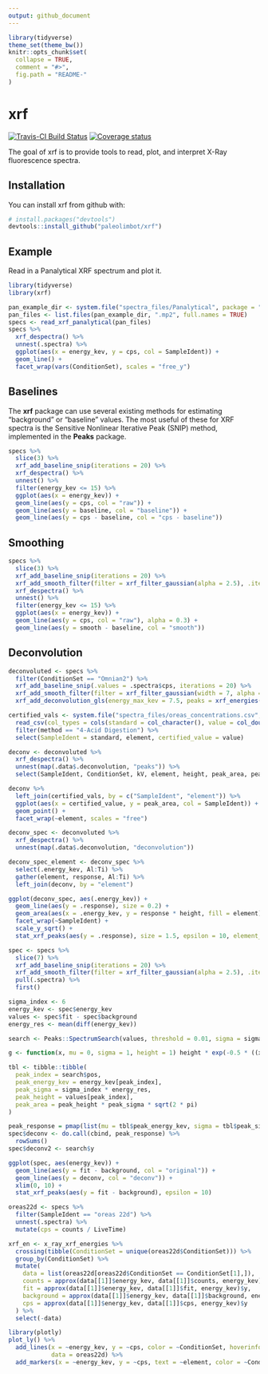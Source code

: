 ```yaml
---
output: github_document
---
```


<!-- README.md is generated from README.Rmd. Please edit that file -->

```r
library(tidyverse)
theme_set(theme_bw())
knitr::opts_chunk$set(
  collapse = TRUE,
  comment = "#>",
  fig.path = "README-"
)
```

# xrf

[![Travis-CI Build Status](https://travis-ci.org/paleolimbot/xrf.svg?branch=master)](https://travis-ci.org/paleolimbot/xrf) [![Coverage status](https://codecov.io/gh/paleolimbot/xrf/branch/master/graph/badge.svg)](https://codecov.io/github/paleolimbot/xrf?branch=master)

The goal of xrf is to provide tools to read, plot, and interpret X-Ray fluorescence spectra.

## Installation

You can install xrf from github with:

```r
# install.packages("devtools")
devtools::install_github("paleolimbot/xrf")
```

## Example

Read in a Panalytical XRF spectrum and plot it.

```r
library(tidyverse)
library(xrf)

pan_example_dir <- system.file("spectra_files/Panalytical", package = "xrf")
pan_files <- list.files(pan_example_dir, ".mp2", full.names = TRUE)
specs <- read_xrf_panalytical(pan_files)
specs %>%
  xrf_despectra() %>%
  unnest(.spectra) %>%
  ggplot(aes(x = energy_kev, y = cps, col = SampleIdent)) +
  geom_line() +
  facet_wrap(vars(ConditionSet), scales = "free_y")
```

## Baselines

The **xrf** package can use several existing methods for estimating "background" or "baseline" values. The most useful of these for XRF spectra is the Sensitive Nonlinear Iterative Peak (SNIP) method, implemented in the **Peaks** package.

```r
specs %>%
  slice(3) %>%
  xrf_add_baseline_snip(iterations = 20) %>%
  xrf_despectra() %>%
  unnest() %>%
  filter(energy_kev <= 15) %>%
  ggplot(aes(x = energy_kev)) +
  geom_line(aes(y = cps, col = "raw")) +
  geom_line(aes(y = baseline, col = "baseline")) +
  geom_line(aes(y = cps - baseline, col = "cps - baseline"))
```

## Smoothing

```r
specs %>%
  slice(3) %>%
  xrf_add_baseline_snip(iterations = 20) %>%
  xrf_add_smooth_filter(filter = xrf_filter_gaussian(alpha = 2.5), .iter = 5) %>%
  xrf_despectra() %>%
  unnest() %>%
  filter(energy_kev <= 15) %>%
  ggplot(aes(x = energy_kev)) +
  geom_line(aes(y = cps, col = "raw"), alpha = 0.3) +
  geom_line(aes(y = smooth - baseline, col = "smooth"))
```

## Deconvolution

```r
deconvoluted <- specs %>%
  filter(ConditionSet == "Omnian2") %>%
  xrf_add_baseline_snip(.values = .spectra$cps, iterations = 20) %>%
  xrf_add_smooth_filter(filter = xrf_filter_gaussian(width = 7, alpha = 2.5), .iter = 5) %>%
  xrf_add_deconvolution_gls(energy_max_kev = 7.5, peaks = xrf_energies("major"))

certified_vals <- system.file("spectra_files/oreas_concentrations.csv", package = "xrf") %>%
  read_csv(col_types = cols(standard = col_character(), value = col_double(), .default = col_guess())) %>%
  filter(method == "4-Acid Digestion") %>%
  select(SampleIdent = standard, element, certified_value = value)

deconv <- deconvoluted %>% 
  xrf_despectra() %>% 
  unnest(map(.data$.deconvolution, "peaks")) %>%
  select(SampleIdent, ConditionSet, kV, element, height, peak_area, peak_area_se)

deconv %>%
  left_join(certified_vals, by = c("SampleIdent", "element")) %>%
  ggplot(aes(x = certified_value, y = peak_area, col = SampleIdent)) +
  geom_point() +
  facet_wrap(~element, scales = "free")
```

```r
deconv_spec <- deconvoluted %>%
  xrf_despectra() %>%
  unnest(map(.data$.deconvolution, "deconvolution"))

deconv_spec_element <- deconv_spec %>%
  select(.energy_kev, Al:Ti) %>%
  gather(element, response, Al:Ti) %>%
  left_join(deconv, by = "element")

ggplot(deconv_spec, aes(.energy_kev)) +
  geom_line(aes(y = .response), size = 0.2) +
  geom_area(aes(x = .energy_kev, y = response * height, fill = element), deconv_spec_element, alpha = 0.5) +
  facet_wrap(~SampleIdent) +
  scale_y_sqrt() +
  stat_xrf_peaks(aes(y = .response), size = 1.5, epsilon = 10, element_list = "major", nudge_y = 100)
```

```r
spec <- specs %>%
  slice(7) %>%
  xrf_add_baseline_snip(iterations = 20) %>%
  xrf_add_smooth_filter(filter = xrf_filter_gaussian(alpha = 2.5), .iter = 5) %>%
  pull(.spectra) %>%
  first()

sigma_index <- 6
energy_kev <- spec$energy_kev
values <- spec$fit - spec$background
energy_res <- mean(diff(energy_kev))

search <- Peaks::SpectrumSearch(values, threshold = 0.01, sigma = sigma_index)

g <- function(x, mu = 0, sigma = 1, height = 1) height * exp(-0.5 * ((x - mu) / sigma) ^ 2)

tbl <- tibble::tibble(
  peak_index = search$pos,
  peak_energy_kev = energy_kev[peak_index], 
  peak_sigma = sigma_index * energy_res,
  peak_height = values[peak_index],
  peak_area = peak_height * peak_sigma * sqrt(2 * pi)
)

peak_response = pmap(list(mu = tbl$peak_energy_kev, sigma = tbl$peak_sigma, height = tbl$peak_height), g, energy_kev)
spec$deconv <- do.call(cbind, peak_response) %>%
  rowSums()
spec$deconv2 <- search$y

ggplot(spec, aes(energy_kev)) +
  geom_line(aes(y = fit - background, col = "original")) +
  geom_line(aes(y = deconv, col = "deconv")) +
  xlim(0, 10) +
  stat_xrf_peaks(aes(y = fit - background), epsilon = 10)
```



```r
oreas22d <- specs %>%
  filter(SampleIdent == "oreas 22d") %>%
  unnest(.spectra) %>%
  mutate(cps = counts / LiveTime)

xrf_en <- x_ray_xrf_energies %>%
  crossing(tibble(ConditionSet = unique(oreas22d$ConditionSet))) %>%
  group_by(ConditionSet) %>%
  mutate(
    data = list(oreas22d[oreas22d$ConditionSet == ConditionSet[1],]),
    counts = approx(data[[1]]$energy_kev, data[[1]]$counts, energy_kev)$y,
    fit = approx(data[[1]]$energy_kev, data[[1]]$fit, energy_kev)$y,
    background = approx(data[[1]]$energy_kev, data[[1]]$background, energy_kev)$y,
    cps = approx(data[[1]]$energy_kev, data[[1]]$cps, energy_kev)$y
  ) %>%
  select(-data)

library(plotly)
plot_ly() %>%
  add_lines(x = ~energy_kev, y = ~cps, color = ~ConditionSet, hoverinfo = "none", 
            data = oreas22d) %>%
  add_markers(x = ~energy_kev, y = ~cps, text = ~element, color = ~ConditionSet, data = xrf_en)
```


